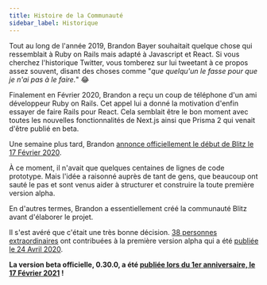 ```yaml
---
title: Histoire de la Communauté
sidebar_label: Historique
---
```


Tout au long de l'année 2019, Brandon Bayer souhaitait quelque chose qui ressemblait à Ruby on
Rails mais adapté à Javascript et React. Si vous cherchez l'historique Twitter, vous tomberez
sur lui tweetant à ce propos assez souvent, disant des choses comme "_que quelqu'un
le fasse pour que je n'ai pas à le faire._" 😂

Finalement en Février 2020, Brandon a reçu un coup de téléphone d'un ami développeur Ruby on Rails.
Cet appel lui a donné la motivation d'enfin essayer de faire Rails pour
React. Cela semblait être le bon moment avec toutes les nouvelles fonctionnalités de Next.js ainsi
que Prisma 2 qui venait d'être publié en beta.

Une semaine plus tard, Brandon
[annonce officiellement le début de Blitz le 17 Février 2020](https://twitter.com/flybayer/status/1229425878481793024).

À ce moment, il n'avait que quelques centaines de lignes de code prototype. Mais l'idée
a raisonné auprès de tant de gens, que beaucoup ont sauté le pas et sont venus aider
à structurer et construire la toute première version alpha.

En d'autres termes, Brandon a essentiellement créé la communauté Blitz avant
d'élaborer le projet.

Il s'est avéré que c'était une très bonne décision.
[38 personnes extraordinaires](https://github.com/blitz-js/blitz/tree/ab6f60571ad61eef6be55e9684f2e243fa902e8d#contributors-)
ont contribuées à la première version alpha qui a été
[publiée le 24 Avril 2020](https://twitter.com/flybayer/status/1253649008540569600).

**La version beta officielle, 0.30.0, a été
[publiée lors du 1er anniversaire, le 17 Février 2021](https://twitter.com/flybayer/status/1362048912476016642) !**
